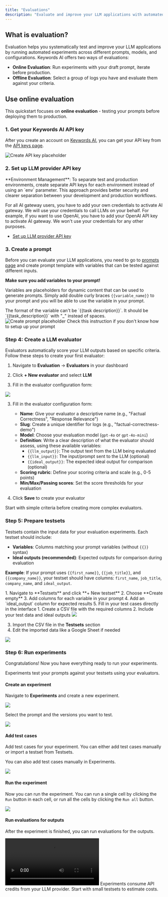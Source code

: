 ```yaml
---
title: "Evaluations"
description: "Evaluate and improve your LLM applications with automated testing and scoring"
---
```


## What is evaluation?

Evaluation helps you systematically test and improve your LLM applications by running automated experiments across different prompts, models, and configurations. Keywords AI offers two ways of evaluations:

- **Online Evaluation**: Run experiments with your draft prompt, iterate before production.
- **Offline Evaluation**: Select a group of logs you have and evaluate them against your criteria.

## Use online evaluation

This quickstart focuses on **online evaluation** - testing your prompts before deploying them to production.

### 1. Get your Keywords AI API key

After you create an account on [Keywords AI](https://platform.keywordsai.co), you can get your API key from the [API keys page](https://platform.keywordsai.co/platform/api/api-keys).

<Frame className="rounded-md">
<img src="https://keywordsai-static.s3.us-east-1.amazonaws.com/docs/get-started/api-keys.png" alt="Create API key placeholder" />
</Frame>

### 2. Set up LLM provider API key

<Tip>
**Environment Management**: To separate test and production environments, create separate API keys for each environment instead of using an `env` parameter. This approach provides better security and clearer separation between your development and production workflows.
</Tip>

<Info>For all AI gateway users, you have to add your own credentials to activate AI gateway. We will use your credentials to call LLMs on your behalf. </Info>
For example, if you want to use OpenAI, you have to add your OpenAI API key to activate AI gateway. 
We won't use your credentials for any other purposes.

- [Set up LLM provider API key](https://platform.keywordsai.co/platform/api/providers)

### 3. Create a prompt

Before you can evaluate your LLM applications, you need to go to [prompts page](https://platform.keywordsai.co/platform/prompts) and create prompt template with variables that can be tested against different inputs.

**Make sure you add variables to your prompt!**

Variables are placeholders for dynamic content that can be used to generate prompts. Simply add double curly braces `{{variable_name}}` to your prompt and you will be able to use the variable in your prompt.

<Note>
The format of the variable can't be `{{task description}}`. It should be `{{task_description}}` with "_" instead of spaces.
</Note>
<img src="https://keywordsai-static.s3.us-east-1.amazonaws.com/docs/get-started/prompt-variables.png" alt="Create prompt placeholder" />

<Card title="Prompt management quickstart" href="/get-started/quickstart/prompt_management" icon="plus">
Check this instruction if you don't know how to setup up your prompt
</Card>

### Step 4: Create a LLM evaluator

Evaluators automatically score your LLM outputs based on specific criteria. Follow these steps to create your first evaluator:

1. Navigate to **Evaluation** → **Evaluators** in your dashboard
2. Click **+ New evaluator** and select **LLM**

3. Fill in the evaluator configuration form:
<Frame>
  <img src="https://keywordsai-static.s3.us-east-1.amazonaws.com/docs/evaluations/llm-evals/llm-evaluator-overview.png" />
</Frame>

3. Fill in the evaluator configuration form:

   - **Name**: Give your evaluator a descriptive name (e.g., "Factual Correctness", "Response Relevance")
   - **Slug**: Create a unique identifier for logs (e.g., "factual-correctness-demo")
   - **Model**: Choose your evaluation model (`gpt-4o` or `gpt-4o-mini`)
   - **Definition**: Write a clear description of what the evaluator should assess, using these available variables:
     - `{{llm_output}}`: The output text from the LLM being evaluated
     - `{{llm_input}}`: The input/prompt sent to the LLM (optional)
     - `{{ideal_output}}`: The expected ideal output for comparison (optional)
   - **Scoring rubric**: Define your scoring criteria and scale (e.g., 0-5 points)
   - **Min/Max/Passing scores**: Set the score thresholds for your evaluation

4. Click **Save** to create your evaluator

<Callout type="tip">
  Start with simple criteria before creating more complex evaluators.
</Callout>

### Step 5: Prepare testsets

Testsets contain the input data for your evaluation experiments. Each testset should include:

- **Variables**: Columns matching your prompt variables (without `{{}}` syntax)
- **Ideal outputs (recommended)**: Expected outputs for comparison during evaluation

**Example**: If your prompt uses `{{first_name}}`, `{{job_title}}`, and `{{company_name}}`, your testset should have columns: `first_name`, `job_title`, `company_name`, and `ideal_output`.

<AccordionGroup>
<Accordion title="Option 1: Create manually in the platform">
1. Navigate to **Testsets** and click **+ New testset**
2. Choose **Create empty** 
3. Add columns for each variable in your prompt
4. Add an `ideal_output` column for expected results
5. Fill in your test cases directly in the interface
</Accordion>

<Accordion title="Option 2: Import from CSV file">
1. Create a CSV file with the required columns
2. Include your test data and ideal outputs

<Frame>
  <img src="https://keywordsai-static.s3.us-east-1.amazonaws.com/docs/evaluations/testsets-csv.png" />
</Frame>

3. Import the CSV file in the **Testsets** section
4. Edit the imported data like a Google Sheet if needed

<Frame>
  <img src="https://keywordsai-static.s3.us-east-1.amazonaws.com/docs/evaluations/testset-create.png" />
</Frame>
</Accordion>
</AccordionGroup>

### Step 6: Run experiments

Congratulations! Now you have everything ready to run your experiments.

Experiments test your prompts against your testsets using your evaluators.

#### Create an experiment

Navigate to **Experiments** and create a new experiment.

<Frame>
<img src="https://keywordsai-static.s3.us-east-1.amazonaws.com/docs/evaluations/llm-evals/experiments/experiment-create.png" />
</Frame>

Select the prompt and the versions you want to test.

<Frame>
<img src="https://keywordsai-static.s3.us-east-1.amazonaws.com/docs/evaluations/llm-evals/experiments/experiment-select-prompt.png" />
</Frame>

#### Add test cases

Add test cases for your experiment. You can either add test cases manually or import a testset from Testsets.

You can also add test cases manually in Experiments.

<Frame>
<img src="https://keywordsai-static.s3.us-east-1.amazonaws.com/docs/evaluations/llm-evals/experiments/add-testcases.png" />
</Frame>

#### Run the experiment

Now you can run the experiment. You can run a single cell by clicking the `Run` button in each cell, or run all the cells by clicking the `Run all` button.

<Frame>
<img src="https://keywordsai-static.s3.us-east-1.amazonaws.com/docs/evaluations/llm-evals/experiments/run-experiments.png" />
</Frame>

#### Run evaluations for outputs

After the experiment is finished, you can run evaluations for the outputs.

<Frame>
<video
  controls
  className="w-full aspect-video"
  src="https://keywordsai-static.s3.us-east-1.amazonaws.com/docs/evaluations/llm-evals/experiments/evals-result.mp4"
></video>
</Frame>

<Callout type="warning">
  Experiments consume API credits from your LLM provider. Start with small testsets to estimate costs.
</Callout>